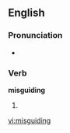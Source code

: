 ==English==

===Pronunciation===
* {{rhymes|aɪdɪŋ}}

===Verb===
'''misguiding'''

# {{third-person singular of|[[misguide]]}}

[[vi:misguiding]]